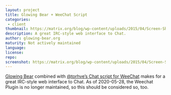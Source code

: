 ```yaml
---
layout: project
title: Glowing Bear + WeeChat Script
categories:
 - client
thumbnail: https://matrix.org/blog/wp-content/uploads/2015/04/Screen-Shot-2015-04-21-at-17.36.43-400x284.png
description: A great IRC-style web interface to Chat.
author: glowing-bear.org
maturity: Not actively maintained
language:
license:
repo:
screenshot: https://matrix.org/blog/wp-content/uploads/2015/04/Screen-Shot-2015-04-21-at-17.36.43-1080x581.png
---
```


[Glowing Bear](https://glowing-bear.org/) combined with [@torhve’s Chat script for WeeChat](./weechat.html) makes for a great IRC-style web interface to Chat.
As of 2020-05-28, the Weechat Plugin is no longer maintained, so this should be considered so, too.
